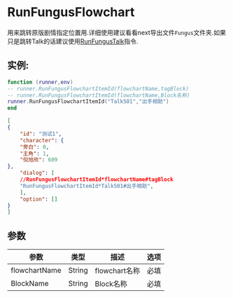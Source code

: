 
# RunFungusFlowchart

用来跳转原版剧情指定位置用.详细使用建议看看next导出文件`Fungus`文件夹.如果只是跳转Talk的话建议使用[RunFungusTalk](./RunFungusTalk)指令.

## 实例:

<Tabs>
<TabItem value="lua" label="Lua" default>

```lua
function (runner,env)
-- runner.RunFungusFlowchartItemId(flowchartName,tagBlock)
-- runner.RunFungusFlowchartItemId(flowchartName,Block名称)
runner.RunFungusFlowchartItemId("Talk501","出手相助")
end
```

</TabItem>

<TabItem value="json" label="Json">

```json
[
{
    "id": "测试1",
    "character": {
    "旁白": 0,
    "主角": 1,
    "倪旭欣": 609
},
    "dialog": [
    //RunFungusFlowchartItemId*flowchartName#tagBlock
    "RunFungusFlowchartItemId*Talk501#出手相助",
    ],
    "option": []
}
]
```

</TabItem>

</Tabs>




## 参数
| 参数            | 类型      | 描述                     | 选项  |
|---------------|---------|------------------------|-----|
| flowchartName | String  | flowchart名称            | 必填  |
| BlockName     | String  | Block名称                | 必填  |
